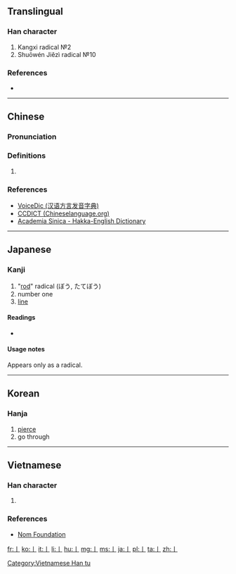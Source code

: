 {{xsee|[[一]]|[[∣]]|[[׀]]|[[ǀ]]|[[〡]]|{{unsupported|pipe}}|uni=auto}}
==Translingual==
{{stroke order|strokes=1}}
{{stroke order|type=animate}}
{{Han etyl}}

===Han character===
{{Han char|rn=2|rad=丨|as=00|sn=1|four=|canj=L,XL}}

# Kangxi radical №2
# Shuōwén Jiězì radical №10

===References===
* {{Han ref|kx=0078.200|dkj=00067|dj=0157.450|hdz=10028.020|uh=4E28|ud=20008}}

----

==Chinese==
{{zh-forms}}

===Pronunciation===
{{zh-pron
|m=gǔn,gě
|c=jat1, kwan2
|h=pfs=kwùn;gd=kun<sup>5</sup> [Hailu];hpy=gun4
|mn=kún
|w=
|mc=y
|oc=y
|ma=|ma2=
|cat=
}}

===Definitions===
{{zh-hanzi}}

# {{defn|lang=zh|sort=丨00}}

===References===
*[http://cn.voicedic.com/ VoiceDic (汉语方言发音字典)]
*[http://www.chineselanguage.org/dictionaries/?mode=view&module=chardict&query=%E4%B8%A8 CCDICT (Chineselanguage.org)]
*[http://minhakka.ling.sinica.edu.tw/bkg/hakyin/search.php?DETAIL=1&LIMIT=id=19147&dbname=su_tian_1&graph=2 Academia Sinica - Hakka-English Dictionary]

----

==Japanese==

===Kanji===
{{ja-kanji|grade=r|rs=丨0}}

# "[[rod]]" radical (ぼう, たてぼう)
# number one
# [[line]]

====Readings====
* {{ja-readings|on=[[こん]] (kon)|kun=[[すすむ]] (susumu), [[しりぞく]] (shirizoku)}}

====Usage notes====
Appears only as a radical.

----

==Korean==

===Hanja===
{{ko-hanja|hangeul=곤|rv=gon|mr=kon}}

# [[pierce]]
# go through

[[Category:CJKV radicals| ]]

----

==Vietnamese==

===Han character===
{{vi-hantu|[[cổn]]|rs=丨00}}

# {{defn|lang=vi|sort=丨00}}

===References===
*[http://nomfoundation.org/common/nom_details.php?codepoint=4e28 Nom Foundation]

[[Category:Vietnamese Han tu]]

[[fr:丨]]
[[ko:丨]]
[[it:丨]]
[[li:丨]]
[[hu:丨]]
[[mg:丨]]
[[ms:丨]]
[[ja:丨]]
[[pl:丨]]
[[ta:丨]]
[[zh:丨]]